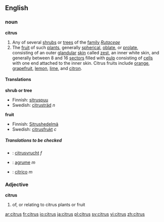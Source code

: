 ==English==
===noun===
'''citrus'''
{{wikipedia}}
#Any of several [[shrub]]s or [[tree]]s of the [[family]] ''[[Rutaceae]]''
#The [[fruit]] of such [[plant]]s, generally [[spherical]], [[oblate]], or [[prolate]], consisting of an outer [[glandular]] [[skin]] called [[zest]], an inner white skin, and generally between 8 and 16 [[sector]]s filled with [[pulp]] consisting of [[cell]]s with one end attached to the inner skin. Citrus fruits include [[orange]], [[grapefruit]], [[lemon]], [[lime]], and [[citron]].

====Translations====
'''shrub or tree'''
{{top}}
{{mid}}
*Finnish: [[sitruspuu]]
*Swedish: [[citrusträd]] ''n''
{{bottom}}

'''fruit'''
{{top}}
{{mid}}
*Finnish: [[Sitrushedelmä]]
*Swedish: [[citrusfrukt]] ''c''
{{bottom}}

=====Translations to be checked=====
<!--Remove this section once all of the translations below have been moved into the tables above.-->
{{checktrans}}
*{{ttbc|Dutch}}: [[citrusvrucht]] ''f''
*{{ttbc|French}}: [[agrume]] ''m''
*{{ttbc|Spanish}}: [[cítrico]] ''m''

===Adjective===
'''citrus'''

#of, or relating to citrus plants or fruit

[[ar:citrus]]
[[fr:citrus]]
[[io:citrus]]
[[ja:citrus]]
[[pl:citrus]]
[[sv:citrus]]
[[vi:citrus]]
[[zh:citrus]]
